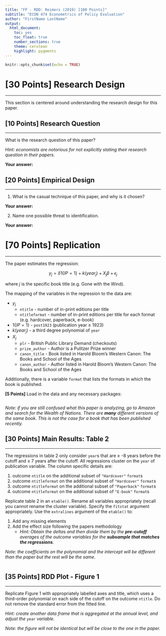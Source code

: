 ```yaml
---
title: "FP - RDD: Reimers (2019) [100 Points]"
subtitle: "ECON 474 Econometrics of Policy Evaluation"
author: "FirstName LastName"
output: 
  html_document:
    toc: yes
    toc_float: true
    number_sections: true
    theme: cerulean
    highlight: pygments
---
```


```r
knitr::opts_chunk$set(echo = TRUE)
```



# **[30 Points]** Research Design
********************************************************************************

This section is centered around understanding the research design for this paper.

## **[10 Points]** Research Question
************************************************************

What is the research question of this paper?

*Hint: economists are notorious for not explicitly stating their research question in their papers.*

**Your answer:**



## **[20 Points]** Empirical Design
************************************************************

1. What is the casual technique of this paper, and why is it chosen?

**Your answer:**


2. Name one possible threat to identification.

**Your answer:**


# **[70 Points]** Replication
********************************************************************************

The paper estimates the regression:

$$y_j = \delta 1\{IP =1\} + k(year_j) + X_j \beta + \epsilon_j$$

where $j$ is the specific book title (e.g. Gone with the Wind).

The mapping of the variables in the regression to the data are:

- $y_j$
    - `ntitle` - number of in-print editions per title
    - `ntitleformat` - number of in-print editions per title for each format (e.g. hardcover, paperback, e-book)
- $1\{IP =1\}$ - `post1923` (publication year $\geq$ 1923)
- $k(year_j)$ - a third degree polynomial of `year`
- $X_j$
    - `plr` - British Public Library Demand (checkouts)
    - `prize_author` - Author is a Pulitzer Prize winner
    - `canon_title` - Book listed in Harold  Bloom's Western Canon: The Books and School of the Ages
    - `canon_author` - Author listed in Harold  Bloom's Western Canon: The Books and School of the Ages

Additionally, there is a variable `format` that lists the formats in which the book is published.


**[5 Points]** Load in the data and any necessary packages:

```r

```

*Note: if you are still confused what this paper is analyzing, go to Amazon and search for the Wealth of Nations. There are __many__ different versions of the same book. This is not the case for a book that has been published recently.*

## **[30 Points]** Main Results: Table 2
************************************************************

The regressions in table 2 only consider `year`s that are $\geq$ -8 years before the cutoff and $\leq$ 7 years after the cutoff.
All regressions cluster on the `year` of publication variable.
The column specific details are:

1. outcome `ntitle` on the additional subset of `"Hardcover"` `format`s
2. outcome `ntitleformat` on the additional subset of `"Hardcover"` `format`s
3. outcome `ntitleformat` on the additional subset of `"Paperback"` `format`s
4. outcome `ntitleformat` on the additional subset of `"E-book"` `format`s

Replicate table 2 in an `etable()`.
Rename all variables appropriately (recall you cannot rename the cluster variable).
Specify the `fitstat` argument appropriately.
Use the `extralines` argument of the `etable()` to:

1. Add any missing elements
2. Add the effect size following the papers methodology
    - *Hint: Obtain the* $delta$s *and then divide them by the __pre-cutoff__ averages of the outcome variables for the __subsample that matches the regressions__.*
    
*Note: the coefficients on the polynomial and the intercept will be different than the paper but the rest will be the same.*

```r

```



## **[35 Points]** RDD Plot - Figure 1
************************************************************


Replicate Figure 1 with appropriately labelled axes and title, which uses a third-order polynomial on each side of the cutoff on the outcome `ntitle`. 
Do not remove the standard error from the fitted line.

*Hint: create another data frame that is aggregated at the annual level, and adjust the* `year` *variable.*

*Note: the figure will not be identical but will be close to the one in the paper.*

```r

```











